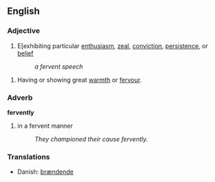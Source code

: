 ==English==
===Adjective===
# E[exhibiting particular [[enthusiasm]], [[zeal]], [[conviction]], [[persistence]], or [[belief]]
#: ''a fervent speech''

# Having or showing great [[warmth]] or [[fervour]].

===Adverb===
'''fervently'''

# in a fervent manner
#: ''They championed their cause fervently.''

===Translations===
*Danish: [[brændende]]